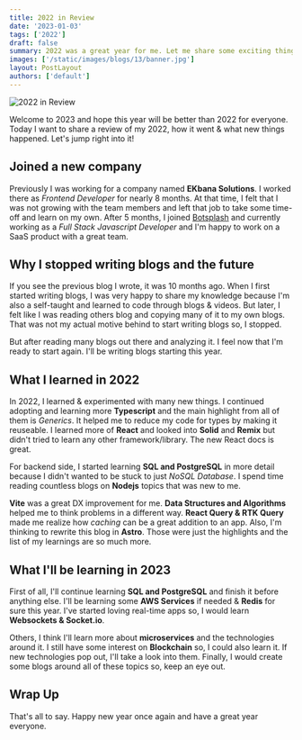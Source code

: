 ```yaml
---
title: 2022 in Review
date: '2023-01-03'
tags: ['2022']
draft: false
summary: 2022 was a great year for me. Let me share some exciting things with you.
images: ['/static/images/blogs/13/banner.jpg']
layout: PostLayout
authors: ['default']
---
```


![2022 in Review](/static/images/blogs/13/banner.jpg)

Welcome to 2023 and hope this year will be better than 2022 for everyone.
Today I want to share a review of my 2022, how it went & what new things happened.
Let's jump right into it!

## Joined a new company

Previously I was working for a company named **EKbana Solutions**. I worked there as _Frontend Developer_ for nearly 8 months.
At that time, I felt that I was not growing with the team members and left that job to take some time-off and learn on my own.
After 5 months, I joined [Botsplash](https://www.botsplash.com) and currently working as a _Full Stack Javascript Developer_
and I'm happy to work on a SaaS product with a great team.

## Why I stopped writing blogs and the future

If you see the previous blog I wrote, it was 10 months ago. When I first started writing blogs, I was very happy to share
my knowledge because I'm also a self-taught and learned to code through blogs & videos. But later, I felt like I was reading others blog and
copying many of it to my own blogs. That was not my actual motive behind to start writing blogs so, I stopped.

But after reading many blogs out there and analyzing it. I feel now that I'm ready to start again.
I'll be writing blogs starting this year.

## What I learned in 2022

In 2022, I learned & experimented with many new things. I continued adopting and learning more **Typescript** and the main highlight
from all of them is _Generics_. It helped me to reduce my code for types by making it reuseable. I learned more of **React** and
looked into **Solid** and **Remix** but didn't tried to learn any other framework/library. The new React docs is great.

For backend side, I started learning **SQL and PostgreSQL** in more detail because I didn't wanted to be stuck to just _NoSQL Database_.
I spend time reading countless blogs on **Nodejs** topics that was new to me.

**Vite** was a great DX improvement for me. **Data Structures and Algorithms** helped me to think problems in a different way.
**React Query & RTK Query** made me realize how _caching_ can be a great addition to an app. Also, I'm thinking to rewrite this blog in **Astro**.
Those were just the highlights and the list of my learnings are so much more.

## What I'll be learning in 2023

First of all, I'll continue learning **SQL and PostgreSQL** and finish it before anything else.
I'll be learning some **AWS Services** if needed & **Redis** for sure this year.
I've started loving real-time apps so, I would learn **Websockets & Socket.io**.

Others, I think I'll learn more about **microservices** and the technologies around it.
I still have some interest on **Blockchain** so, I could also learn it.
If new technologies pop out, I'll take a look into them.
Finally, I would create some blogs around all of these topics so, keep an eye out.

## Wrap Up

That's all to say. Happy new year once again and have a great year everyone.
